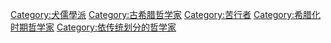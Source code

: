 {{Commonscat|Cynic philosophers}}

[[Category:犬儒學派|Category:犬儒學派]]
[[Category:古希腊哲学家|Category:古希腊哲学家]]
[[Category:苦行者|Category:苦行者]]
[[Category:希腊化时期哲学家|Category:希腊化时期哲学家]]
[[Category:依传统划分的哲学家|Category:依传统划分的哲学家]]